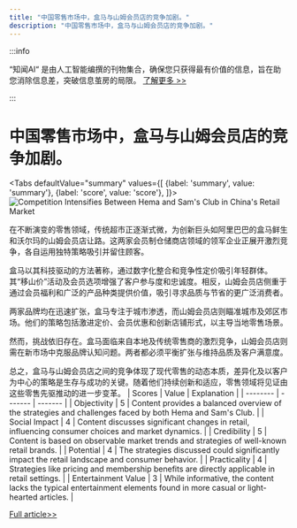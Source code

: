 ```yaml
---
title: "中国零售市场中，盒马与山姆会员店的竞争加剧。"
description: "中国零售市场中，盒马与山姆会员店的竞争加剧。"
---
```



:::info

“知闻AI“ 是由人工智能编撰的刊物集合，确保您只获得最有价值的信息，旨在助您消除信息差，突破信息茧房的局限。  [了解更多 >>](/zh-Hans/docs/guides)

:::

# 中国零售市场中，盒马与山姆会员店的竞争加剧。


<Tabs
	defaultValue="summary"
	values={[
	{label: 'summary', value: 'summary'},
	{label: 'score', value: 'score'},
]}>
<TabItem value="summary">
<img
  src="https://image.informedainews.com/2024/06/Foo-Wfb-1717551960-0.jpg"
  alt="Competition Intensifies Between Hema and Sam's Club in China's Retail Market"
/>



在不断演变的零售领域，传统超市正逐渐式微，为创新巨头如阿里巴巴的盒马鲜生和沃尔玛的山姆会员店让路。这两家会员制仓储商店领域的领军企业正展开激烈竞争，各自运用独特策略吸引并留住顾客。

盒马以其科技驱动的方法著称，通过数字化整合和竞争性定价吸引年轻群体。其“移山价”活动及会员选项增强了客户参与度和忠诚度。相反，山姆会员店侧重于通过会员福利和广泛的产品种类提供价值，吸引寻求品质与节省的更广泛消费者。

两家品牌均在迅速扩张，盒马专注于城市渗透，而山姆会员店则瞄准城市及郊区市场。他们的策略包括激进定价、会员优惠和创新店铺形式，以主导当地零售场景。

然而，挑战依旧存在。盒马面临来自本地及传统零售商的激烈竞争，山姆会员店则需在新市场中克服品牌认知问题。两者都必须平衡扩张与维持品质及客户满意度。

总之，盒马与山姆会员店之间的竞争体现了现代零售的动态本质，差异化及以客户为中心的策略是生存与成功的关键。随着他们持续创新和适应，零售领域将见证由这些零售先驱推动的进一步变革。
</TabItem>
<TabItem value="score">
	| Scores     | Value   | Explanation |
	| -------- | ------- | ------- |
	| Objectivity  | 5    | Content provides a balanced overview of the strategies and challenges faced by both Hema and Sam's Club.    |
	| Social Impact | 4     | Content discusses significant changes in retail, influencing consumer choices and market dynamics.    |
	| Credibility    | 5    | Content is based on observable market trends and strategies of well-known retail brands.    |
	| Potential    | 4    | The strategies discussed could significantly impact the retail landscape and consumer behavior.    |
	| Practicality    | 4    | Strategies like pricing and membership benefits are directly applicable in retail settings.    |
	| Entertainment Value    | 3    | While informative, the content lacks the typical entertainment elements found in more casual or light-hearted articles.    |
</TabItem>
</Tabs>

[Full article>>](https://www.36kr.com/p/2804268620609155)
